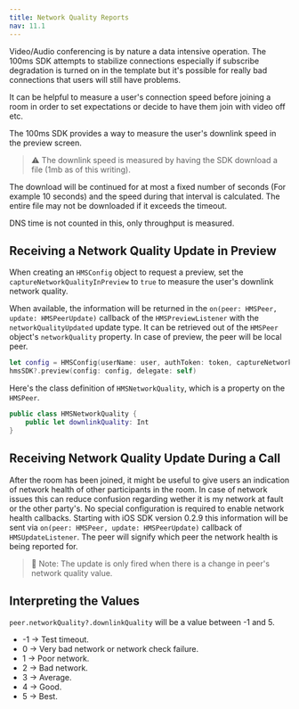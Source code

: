 ---
title: Network Quality Reports
nav: 11.1
---

Video/Audio conferencing is by nature a data intensive operation. The 100ms SDK attempts to stabilize connections especially if subscribe degradation is turned on in the template but it's possible for really bad connections that users will still have problems.

It can be helpful to measure a user's connection speed before joining a room in order to set expectations or decide to have them join with video off etc.

The 100ms SDK provides a way to measure the user's downlink speed in the preview screen.

> ⚠️ The downlink speed is measured by having the SDK download a file (1mb as of this writing).

The download will be continued for at most a fixed number of seconds (For example 10 seconds) and the speed during that interval is calculated. The entire file may not be downloaded if it exceeds the timeout.

DNS time is not counted in this, only throughput is measured.

## Receiving a Network Quality Update in Preview

When creating an `HMSConfig` object to request a preview, set the `captureNetworkQualityInPreview` to `true` to measure the user's downlink network quality.

When available, the information will be returned in the `on(peer: HMSPeer, update: HMSPeerUpdate)` callback of the `HMSPreviewListener` with the `networkQualityUpdated` update type. It can be retrieved out of the `HMSPeer` object's `networkQuality` property. In case of preview, the peer will be local peer.

```swift
let config = HMSConfig(userName: user, authToken: token, captureNetworkQualityInPreview: true)
hmsSDK?.preview(config: config, delegate: self)
```

Here's the class definition of `HMSNetworkQuality`, which is a property on the `HMSPeer`.

```swift
public class HMSNetworkQuality {
    public let downlinkQuality: Int
}
```

## Receiving Network Quality Update During a Call

After the room has been joined, it might be useful to give users an indication of network health of other participants in the room. In case of network issues this can reduce confusion regarding wether it is my network at fault or the other party's.
No special configuration is required to enable network health callbacks. Starting with iOS SDK version 0.2.9 this information will be sent via `on(peer: HMSPeer, update: HMSPeerUpdate)` callback of `HMSUpdateListener`. The peer will signify which peer the network health is being reported for.

> 🔑 Note: The update is only fired when there is a change in peer's network quality value.

## Interpreting the Values

`peer.networkQuality?.downlinkQuality` will be a value between -1 and 5.

-   -1 -> Test timeout.
-   0 -> Very bad network or network check failure.
-   1 -> Poor network.
-   2 -> Bad network.
-   3 -> Average.
-   4 -> Good.
-   5 -> Best.

